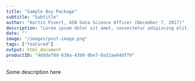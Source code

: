 ```yaml
---
title: "Sample Buy Package"
subtitle: "Subtitle"
author: "Kurtis Pivert, ASN Data Science Officer (December 7, 2017)"
description: "Lorem ipsum dolor sit amet, consectetur adipiscing elit. Aenean euismod bibendum laoreet. Proin gravida dolor sit amet lacus accumsan et viverra justo commodo. Proin sodales pulvinar sic tempor. Sociis natoque penatibus et magnis dis parturient montes, nascetur ridiculus mus. Nam fermentum, nulla luctus pharetra vulputate, felis tellus mollis orci, sed rhoncus pronin sapien nunc accuan eget. Nam fermentum, nulla luctus pharetra vulputate, felis tellus mollis orci, sed rhoncus pronin sapien nunc accuan eget."
date: ""
image: "/images/post-image.png"
tags: ["featured"]
output: html_document
productID: "4dddaf8d-638a-4398-9be7-0a32ae64df79"
---
```




Some description here
